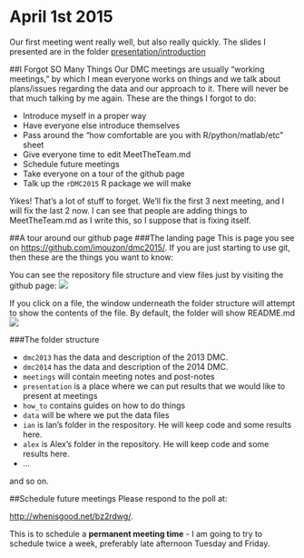 April 1st 2015
==============

Our first meeting went really well, but also really quickly.
The slides I presented are in the folder [presentation/introduction](https://github.com/imouzon/dmc2015/blob/master/presentation/introduction/DMC2015_intro.pdf)

##I Forgot SO Many Things
Our DMC meetings are usually "working meetings," 
by which I mean everyone works on things and we talk about 
plans/issues regarding the data and our approach to it.
There will never be that much talking by me again.
These are the things I forgot to do:

- Introduce myself in a proper way
- Have everyone else introduce themselves
- Pass around the "how comfortable are you with R/python/matlab/etc" sheet
- Give everyone time to edit MeetTheTeam.md
- Schedule future meetings
- Take everyone on a tour of the github page
- Talk up the `rDMC2015` R package we will make

Yikes! 
That's a lot of stuff to forget. 
We'll fix the first 3 next meeting, and I will fix the last 2 now. 
I can see that people are adding things to MeetTheTeam.md as I write this, 
so I suppose that is fixing itself.

##A tour around our github page
###The landing page
This is page you see on [https://github.com/imouzon/dmc2015/](https://github.com/imouzon/dmc2015/).
If you are just starting to use git, then these are the things you want to know:

You can see the repository file structure and view files just by visiting the github page:
![](./figs/landing_page.png)

If you click on a file, the window underneath the folder structure will attempt to show 
the contents of the file. By default, the folder will show README.md
![](./figs/README_showing.png)

###The folder structure

- `dmc2013` has the data and description of the 2013 DMC.
- `dmc2014` has the data and description of the 2014 DMC.
- `meetings` will contain meeting notes and post-notes
- `presentation` is a place where we can put results that we would like to present at meetings
- `how_to` contains guides on how to do things
- `data` will be where we put the data files
- `ian` is Ian's folder in the respository. He will keep code and some results here.
- `alex` is Alex's folder in the repository. He will keep code and some results here.
- ...

and so on.

##Schedule future meetings
Please respond to the poll at: 

[http://whenisgood.net/bz2rdwg/](http://whenisgood.net/bz2rdwg/).

This is to schedule a **permanent meeting time** - I am going to try to schedule twice a week, 
preferably late afternoon Tuesday and Friday.


